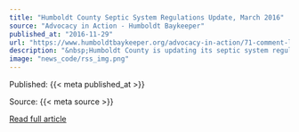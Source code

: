 ```yaml
---
title: "Humboldt County Septic System Regulations Update, March 2016"
source: "Advocacy in Action - Humboldt Baykeeper"
published_at: "2016-11-29"
url: "https://www.humboldtbaykeeper.org/advocacy-in-action/71-comment-letters/1145-county-septic-system-regulations"
description: "&nbsp;Humboldt County is updating its septic system regulations to comply with state requirements that will protect water quality.&nbsp;Cluck HERE to see our comments."
image: "news_code/rss_img.png"
---
```



  Published: {{< meta published_at >}}
  

  Source: {{< meta source >}}
  

  [Read full article]({{< meta url >}})
  

